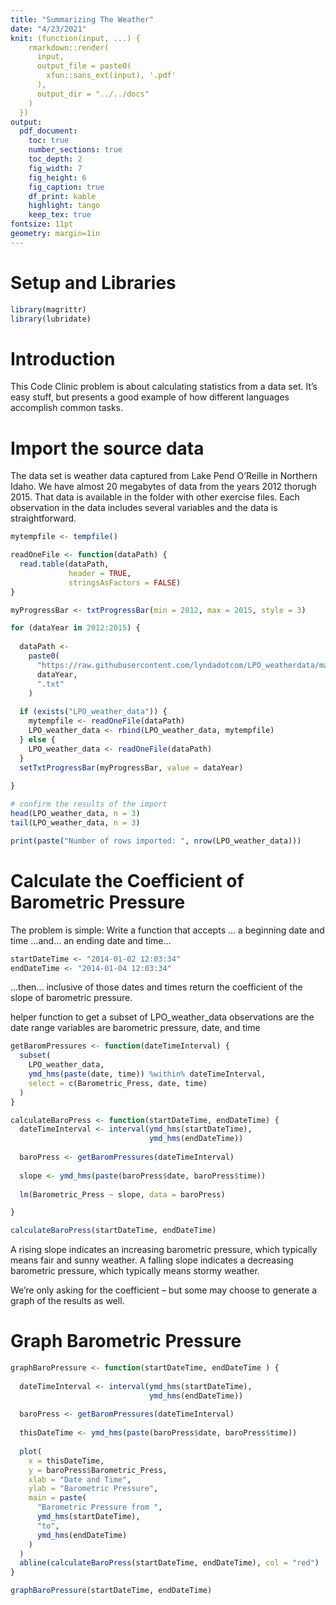 ```yaml
---
title: "Summarizing The Weather"
date: "4/23/2021"
knit: (function(input, ...) {
    rmarkdown::render(
      input,
      output_file = paste0(
        xfun::sans_ext(input), '.pdf'
      ),
      output_dir = "../../docs"
    )
  })
output: 
  pdf_document:
    toc: true
    number_sections: true
    toc_depth: 2
    fig_width: 7
    fig_height: 6
    fig_caption: true
    df_print: kable
    highlight: tango
    keep_tex: true
fontsize: 11pt
geometry: margin=1in
---
```


# Setup and Libraries

```r
library(magrittr)
library(lubridate)
```

# Introduction
This Code Clinic problem is about calculating statistics from a data set.
It's easy stuff, but presents a good example of how different languages
accomplish common tasks.


# Import the source data
The data set is weather data captured from Lake Pend O'Reille
in Northern Idaho. We have almost 20 megabytes of data from the
years 2012 thorugh 2015. That data is available in the folder with
other exercise files. Each observation in the data includes several
variables and the data is straightforward.

```r
mytempfile <- tempfile()

readOneFile <- function(dataPath) {
  read.table(dataPath,
             header = TRUE,
             stringsAsFactors = FALSE)
}

myProgressBar <- txtProgressBar(min = 2012, max = 2015, style = 3)

for (dataYear in 2012:2015) {
  
  dataPath <-
    paste0(
      "https://raw.githubusercontent.com/lyndadotcom/LPO_weatherdata/master/Environmental_Data_Deep_Moor_",
      dataYear,
      ".txt"
    )
  
  if (exists("LPO_weather_data")) {
    mytempfile <- readOneFile(dataPath)
    LPO_weather_data <- rbind(LPO_weather_data, mytempfile)
  } else {
    LPO_weather_data <- readOneFile(dataPath)
  }
  setTxtProgressBar(myProgressBar, value = dataYear)
  
}

# confirm the results of the import
head(LPO_weather_data, n = 3)
tail(LPO_weather_data, n = 3)

print(paste("Number of rows imported: ", nrow(LPO_weather_data)))
```

# Calculate the Coefficient of Barometric Pressure 
The problem is simple: Write a function that accepts ...
a beginning date and time
...and...
an ending date and time...

```r
startDateTime <- "2014-01-02 12:03:34"
endDateTime <- "2014-01-04 12:03:34"
```

...then...
inclusive of those dates and times return the coefficient of the
slope of barometric pressure.

helper function to get a subset of LPO_weather_data
observations are the date range
variables are barometric pressure, date, and time

```r
getBaromPressures <- function(dateTimeInterval) {
  subset(
    LPO_weather_data,
    ymd_hms(paste(date, time)) %within% dateTimeInterval,
    select = c(Barometric_Press, date, time)
  )
}

calculateBaroPress <- function(startDateTime, endDateTime) {
  dateTimeInterval <- interval(ymd_hms(startDateTime),
                               ymd_hms(endDateTime))
  
  baroPress <- getBaromPressures(dateTimeInterval)
  
  slope <- ymd_hms(paste(baroPress$date, baroPress$time))
  
  lm(Barometric_Press ~ slope, data = baroPress)

}

calculateBaroPress(startDateTime, endDateTime)
```

A rising slope indicates an increasing barometric pressure,
which typically means fair and sunny weather. A falling slope
indicates a decreasing barometric pressure, which typically means
stormy weather.

We're only asking for the coefficient – but some may choose
to generate a graph of the results as well.

# Graph Barometric Pressure 

```r
graphBaroPressure <- function(startDateTime, endDateTime ) {
  
  dateTimeInterval <- interval(ymd_hms(startDateTime),
                               ymd_hms(endDateTime))
  
  baroPress <- getBaromPressures(dateTimeInterval)
  
  thisDateTime <- ymd_hms(paste(baroPress$date, baroPress$time))
  
  plot(
    x = thisDateTime,
    y = baroPress$Barometric_Press,
    xlab = "Date and Time",
    ylab = "Barometric Pressure",
    main = paste(
      "Barometric Pressure from ",
      ymd_hms(startDateTime),
      "to",
      ymd_hms(endDateTime)
    )
  )
  abline(calculateBaroPress(startDateTime, endDateTime), col = "red")
}

graphBaroPressure(startDateTime, endDateTime)
```

